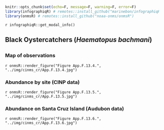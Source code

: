 ```r
knitr::opts_chunk$set(echo=F, message=F, warning=F, error=F)
library(infographiqR) # remotes::install_github("marinebon/infographiqR") 
library(onmsR) # remotes::install_github("noaa-onms/onmsR")
```

`r infographiqR::get_modal_info()`

## Black Oystercatchers (_Haematopus bachmani_)

## {.tabset}

### Map of observations

`r onmsR::render_figure("Figure App.F.13.4.", "../img/cinms_cr/App.F.13.4.jpg")`

### Abundance by site (CINP data)

`r onmsR::render_figure("Figure App.F.13.5.", "../img/cinms_cr/App.F.13.5.jpg")`

### Abundance on Santa Cruz Island (Audubon data)

`r onmsR::render_figure("Figure App.F.13.6.", "../img/cinms_cr/App.F.13.6.jpg")`

